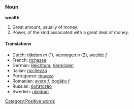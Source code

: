 ===Noun===
'''wealth'''

#Great amount, usually of money.
#Power, of the kind associated with a great deal of money.

====Translations====
*Dutch: [[rijkdom]] ''m'' (1), [[vermogen]] ''n'' (2), [[weelde]] ''f''
*French: [[richesse]]
*German: [[Reichtum]], [[Vermögen]]
*Italian: [[ricchezza]]
*Portuguese: [[riqueza]]
*Romanian: [[avere]] ''f'', [[bogăţie]] ''f''
*Russian: [[богатство]]
*Swedish: [[rikedom]]

[[Category:Positive words]]